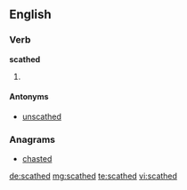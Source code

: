 ==English==

===Verb===
'''scathed'''

# {{past of|scathe}}

====Antonyms====
* [[unscathed]]

===Anagrams===
* [[chasted#English|chasted]]

[[de:scathed]]
[[mg:scathed]]
[[te:scathed]]
[[vi:scathed]]